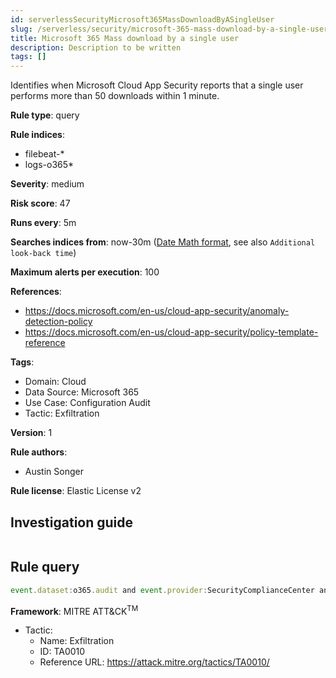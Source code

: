 ```yaml
---
id: serverlessSecurityMicrosoft365MassDownloadByASingleUser
slug: /serverless/security/microsoft-365-mass-download-by-a-single-user
title: Microsoft 365 Mass download by a single user
description: Description to be written
tags: []
---
```


<div id="microsoft-365-mass-download-by-a-single-user"></div>

Identifies when Microsoft Cloud App Security reports that a single user performs more than 50 downloads within 1 minute.

**Rule type**: query

**Rule indices**: 

* filebeat-*
* logs-o365*

**Severity**: medium

**Risk score**: 47

**Runs every**: 5m

**Searches indices from**: now-30m ([Date Math format](((ref))/common-options.html#date-math), see also <DocLink id="serverlessSecurityRulesUiCreate" section="set-the-rules-schedule">`Additional look-back time`</DocLink>)

**Maximum alerts per execution**: 100

**References**: 

* https://docs.microsoft.com/en-us/cloud-app-security/anomaly-detection-policy
* https://docs.microsoft.com/en-us/cloud-app-security/policy-template-reference

**Tags**: 

* Domain: Cloud
* Data Source: Microsoft 365
* Use Case: Configuration Audit
* Tactic: Exfiltration

**Version**: 1

**Rule authors**: 

* Austin Songer

**Rule license**: Elastic License v2

## Investigation guide

```markdown

```

## Rule query

```js
event.dataset:o365.audit and event.provider:SecurityComplianceCenter and event.category:web and event.action:"Mass download by a single user" and event.outcome:success

```

**Framework**: MITRE ATT&CK<sup>TM</sup>

* Tactic:
    * Name: Exfiltration
    * ID: TA0010
    * Reference URL: https://attack.mitre.org/tactics/TA0010/

